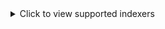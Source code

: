 <details>
  <summary>Click to view supported indexers</summary>

- AlphaRatio
- AnimeBytes
- BeyondHD
- Broadcasthenet
- DanishBytes
- DigitalCore
- Empornium
- FileList
- GazelleGames
- HD-Torrents
- HDBits
- IPTorrents
- Morethantv
- MyAnonamouse
- Milkie
- Nebulance
- Norbits
- Orpheus
- Passthepopcorn
- Redacted
- RevolutionTT
- SuperBits
- TorrentBytes
- TorrentDay
- TorrentDB
- TorrentLeech
- TorrentSeeds
- TorrentSyndikat
- TranceTraffic
- UHDBits

</details>

